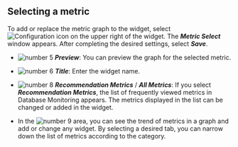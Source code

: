 ## Selecting a metric

To add or replace the metric graph to the widget, select ![Configuration icon](/img/ico-setting.svg) on the upper right of the widget. The **_Metric Select_** window appears. After completing the desired settings, select **_Save_**.

<ProdImg img='db-metrics-select.png' desc='Metric Selection'/>

- ![number 5](/img/number-05.png) **_Preview_**: You can preview the graph for the selected metric.

- ![number 6](/img/number-06.png) **_Title_**: Enter the widget name.

- ![number 8](/img/number-08.png) **_Recommendation Metrics_** / **_All Metrics_**: If you select **_Recommendation Metrics_**, the list of frequently viewed metrics in Database Monitoring appears. The metrics displayed in the list can be changed or added in the widget.

- In the ![number 9](/img/ic-number-09.svg) area, you can see the trend of metrics in a graph and add or change any widget. By selecting a desired tab, you can narrow down the list of metrics according to the category.
